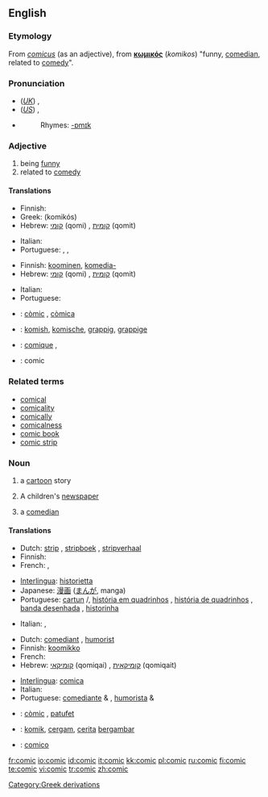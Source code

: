 {{wikipedia}}
==English==

===Etymology===
From {{L.}} ''[[comicus]]'' (as an adjective), from {{AGr.}} '''[[κωμικός]]''' (''komikos'') "funny, [[comedian]], related to [[comedy]]".

===Pronunciation===
*(''[[Received Pronunciation|UK]]'') {{IPA|/ˈkɒmɪk/}}, {{SAMPA|/"kQmIk/}}
*(''[[General American|US]]'') {{IPA|/ˈkɑmɪk/}}, {{SAMPA|/"kAmIk/}}
*{{audio|en-us-comic.ogg|Audio (US)}}
*:Rhymes: [[Rhymes:English:-ɒmɪk|-ɒmɪk]]

===Adjective===
{{en-adj}}

# being [[funny]]
# related to [[comedy]]

====Translations====
{{trans-top|being funny}}
* Finnish: {{t-|fi|koominen}}
* Greek: {{t|el|κωμικός|m|n|sc=Grek}} (komikós)
* Hebrew: [[קומי]] (qomi) {{m}}, [[קומית]] (qomit) {{f}}
{{trans-mid}}
* Italian: {{t+|it|comico}}
* Portuguese: {{t+|pt|cômico}}, {{t+|pt|engraçado}}, {{t+|pt|divertido}}
{{trans-bottom}}

{{trans-top|related to comedy}}
* Finnish: [[koominen]], [[komedia-]]
* Hebrew: [[קומי]] (qomi) {{m}}, [[קומית]] (qomit) {{f}}
{{trans-mid}}
* Italian: {{t+|it|comico}}
* Portuguese: {{t+|pt|cômico}}
{{trans-bottom}}

{{checktrans}}
{{trans-top|Translations to be categorised}}
*{{ttbc|Catalan}}: [[còmic]] {{m}}, [[còmica]] {{f}}
*{{ttbc|Dutch}}: [[komish]], [[komische]], [[grappig]], [[grappige]]
{{trans-mid}}
*{{ttbc|French}}: [[comique]] {{m}}, {{f}}
*{{ttbc|Interlingua}}: comic
{{trans-bottom}}

===Related terms===
*[[comical]]
*[[comicality]]
*[[comically]]
*[[comicalness]]
*[[comic book]]
*[[comic strip]]

===Noun===
{{en-noun}}

# a [[cartoon]] story
#{{UK}} A children's [[newspaper]]
# a [[comedian]]

====Translations====
{{trans-top|a cartoon story}}
* Dutch: [[strip]] {{m}}, [[stripboek]] {{n}}, [[stripverhaal]] {{n}}
* Finnish: {{t-|fi|sarjakuva}}
* French: {{t+|fr|bande dessinée|f}}, {{t+|fr|BD|f}}
{{trans-mid}}
* [[Interlingua]]: [[historietta]]
* Japanese: [[漫画]] ([[まんが]], manga)
* Portuguese: [[cartun]] {{m}}/{{f}}, [[história em quadrinhos]] {{f}}, [[história de quadrinhos]] {{f}}, [[banda desenhada]] {{f}}, [[historinha]] {{f}}
{{trans-bottom}}

{{trans-top|a children's newspaper}}
*Italian: {{t|it|giornaletto|m}}, {{t|it|giornalino|m}}
{{trans-mid}}

{{trans-bottom}}

{{trans-top|a comedian}}
* Dutch: [[comediant]] {{m}}, [[humorist]] {{m}}
* Finnish: [[koomikko]]
* French: {{t+|fr|comédien|m}}
* Hebrew: [[קומיקאי]] (qomiqai) {{m}}, [[קומיקאית]] (qomiqait) {{f}}
{{trans-mid}}
* [[Interlingua]]: [[comica]] {{f}}
* Italian: {{t+|it|comico|m}}
* Portuguese: [[comediante]] {{m}} & {{f}}, [[humorista]] {{m}} & {{f}}
{{trans-bottom}}

{{checktrans}}
{{trans-top|Translations to be categorised}}
*{{ttbc|Catalan}}: [[còmic]] {{m}}, [[patufet]] {{m}}
*{{ttbc|Indonesian}}: [[komik]], [[cergam]], [[cerita]] [[gambar|bergambar]]
{{trans-mid}}
*{{ttbc|Interlingua}}: [[comico]] {{m}}
{{trans-bottom}}

[[Category:Greek derivations]]

[[fr:comic]]
[[io:comic]]
[[id:comic]]
[[it:comic]]
[[kk:comic]]
[[pl:comic]]
[[ru:comic]]
[[fi:comic]]
[[te:comic]]
[[vi:comic]]
[[tr:comic]]
[[zh:comic]]